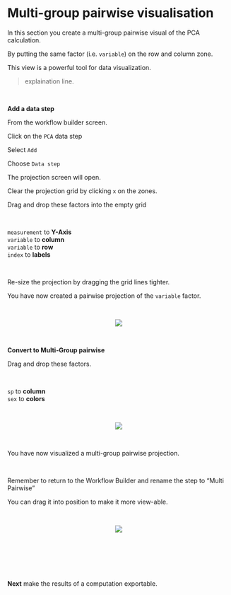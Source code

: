 # Multi-group pairwise visualisation

In this section you create a multi-group pairwise visual of the PCA calculation.

By putting the same factor (i.e. ``variable``) on the row and column zone.

This view is a powerful tool for data visualization.

> explaination line.

\

__Add a data step__

From the workflow builder screen.

Click on the `PCA` data step 

Select `Add` 

Choose `Data step`

The projection screen will open.

Clear the projection grid by clicking `x` on the zones.

Drag and drop these factors into the empty grid

\

`measurement` to __Y-Axis__\
`variable` to __column__\
`variable` to __row__\
`index` to __labels__\

\

Re-size the projection by dragging the grid lines tighter. 

You have now created a pairwise projection of the `variable` factor.

\

<center><img src="images/1201_vairable_pairwise.gif"></center>

\

__Convert to Multi-Group pairwise__

Drag and drop these factors.

\

`sp` to __column__\
`sex` to __colors__\

\

<center><img src="images/1202_multi_group_pairwise.gif"></center>

\

You have now visualized a multi-group pairwise projection. 

\

Remember to return to the Workflow Builder and rename the step to "Multi Pairwise"

You can drag it into position to make it more view-able.

\

<center><img src="images/1203_workflow_multi_pairwise.png"></center>\

\

\

__Next__ make the results of a computation exportable.

